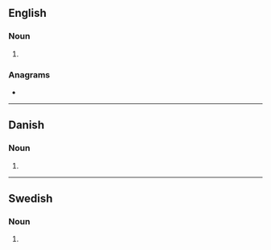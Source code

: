 {{also|Parkers}}
==English==

===Noun===
{{head|en|noun plural form}}

# {{plural of|parker|lang=en}}

===Anagrams===
* {{anagrams|en|reparks|sparker}}

----

==Danish==

===Noun===
{{head|da|noun form|g=c}}

# {{genitive plural indefinite of|park|lang=da}}

----

==Swedish==

===Noun===
{{head|sv|noun form}}

# {{sv-noun-form-indef-gen-pl|park}}